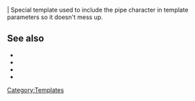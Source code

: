 |<noinclude>
Special template used to include the pipe character in template parameters so it doesn't mess up.

== See also ==
* <code>{{tl|!}}</code>
* <code>{{tl|((}}</code>
* <code>{{tl|))}}</code>
* <code>{{tl|&#x3D;}}</code>

[[Category:Templates]]</noinclude>